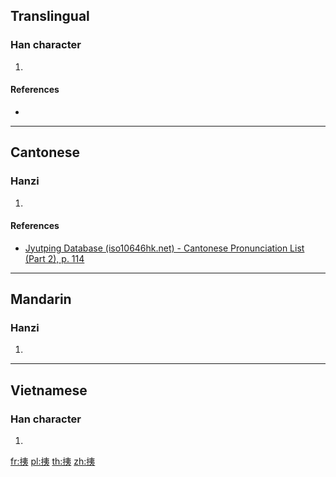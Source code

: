==Translingual==

===Han character===
{{Han char|rn=64|rad=手|as=06|sn=9|four=|canj=QKN|ids=⿰扌夷}}

# {{defn|Han|sort=手06}}

====References====
* {{Han ref|kx=0431.160|dkj=12073|hdz=31868.100|uh=6317|ud=25367}}

----

==Cantonese==

===Hanzi===
{{yue-hanzi|jyut=[[kyut3]]|y=kyut3}}

# {{defn|lang=yue|sort=手06}}

====References====
* [http://www.iso10646hk.net/jp/document/download.jsp Jyutping Database (iso10646hk.net) - Cantonese Pronunciation List (Part 2), p. 114]

----

==Mandarin==

===Hanzi===
{{cmn-hanzi|pin=[[jué]] ([[jue2]])|wg=chüeh<sup>2</sup>}}

# {{defn|lang=cmn|sort=手06}}

----

==Vietnamese==

===Han character===
{{vi-readings|rs=手06|hanviet=dí}}

# {{defn|lang=vi|sort=手06}}

[[fr:挗]]
[[pl:挗]]
[[th:挗]]
[[zh:挗]]